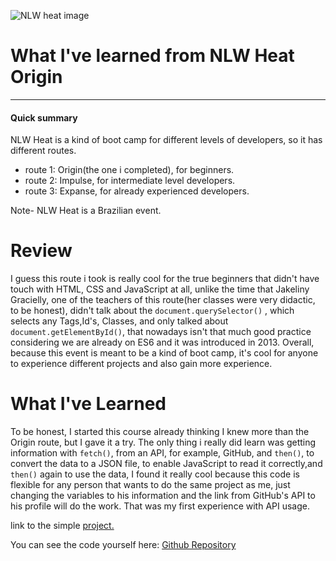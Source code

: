 ![NLW heat image](https://nicholascosta.hashnode.dev/_next/image?url=https%3A%2F%2Fcdn.hashnode.com%2Fres%2Fhashnode%2Fimage%2Fupload%2Fv1635018746623%2F_GCPT2LMH.png%3Fw%3D1600%26h%3D840%26fit%3Dcrop%26crop%3Dentropy%26auto%3Dcompress%2Cformat%26format%3Dwebp&w=1920&q=75 'NLW heat image')

# What I've learned from NLW Heat Origin

---

#### Quick summary

NLW Heat is a kind of boot camp for different levels of developers, so it has different routes.

- route 1: Origin(the one i completed), for beginners.
- route 2: Impulse, for intermediate level developers.
- route 3: Expanse, for already experienced developers.

Note- NLW Heat is a Brazilian event.

# Review

I guess this route i took is really cool for the true beginners that didn't have touch with HTML, CSS and JavaScript at all, unlike the time that Jakeliny Gracielly, one of the teachers of this route(her classes were very didactic, to be honest), didn't talk about the `document.querySelector()` , which selects any Tags,Id's, Classes, and only talked about `document.getElementById()`, that nowadays isn't that much good practice considering we are already on ES6 and it was introduced in 2013. Overall, because this event is meant to be a kind of boot camp, it's cool for anyone to experience different projects and also gain more experience.

# What I've Learned

To be honest, I started this course already thinking I knew more than the Origin route, but I gave it a try. The only thing i really did learn was getting information with `fetch()`, from an API, for example, GitHub, and `then()`, to convert the data to a JSON file, to enable JavaScript to read it correctly,and `then()` again to use the data, I found it really cool because this code is flexible for any person that wants to do the same project as me, just changing the variables to his information and the link from GitHub's API to his profile will do the work. That was my first experience with API usage.

link to the simple [project.](https://nicholascostadev.github.io/nlw-badge)

You can see the code yourself here: [Github Repository](https://github.com/nicholascostadev/nlw-badge)
